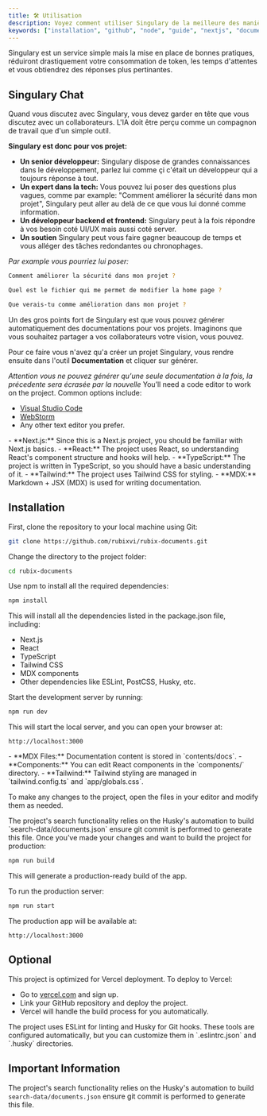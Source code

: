 ```yaml
---
title: 🛠️ Utilisation
description: Voyez comment utiliser Singulary de la meilleure des manières.
keywords: ["installation", "github", "node", "guide", "nextjs", "documents"]
---
```


Singulary est un service simple mais la mise en place de bonnes pratiques, réduiront drastiquement votre consommation de token, les temps d'attentes et vous obtiendrez des réponses plus pertinantes.

## Singulary Chat

<Step>
<StepItem title="🧠 Echanger avec Singulary">

Quand vous discutez avec Singulary, vous devez garder en tête que vous discutez avec un collaborateurs. L'IA doit être perçu comme un compagnon de travail que d'un simple outil.

**Singulary est donc pour vos projet:**

- **Un senior développeur:** Singulary dispose de grandes connaissances dans le développement, parlez lui comme çi c'était un développeur qui a toujours réponse à tout.
- **Un expert dans la tech:** Vous pouvez lui poser des questions plus vagues, comme par example: "Comment améliorer la sécurité dans mon projet", Singulary peut aller au delà de ce que vous lui donné comme information.
- **Un développeur backend et frontend:** Singulary peut à la fois répondre à vos besoin coté UI/UX mais aussi coté server.
- **Un soutien** Singulary peut vous faire gagner beaucoup de temps et vous alléger des tâches redondantes ou chronophages.


_Par example vous pourriez lui poser:_

```bash
Comment améliorer la sécurité dans mon projet ?
```

```bash
Quel est le fichier qui me permet de modifier la home page ?
```

```bash
Que verais-tu comme amélioration dans mon projet ?
```

</StepItem>
<StepItem title="📖 Générer votre documentation">
Un des gros points fort de Singulary est que vous pouvez générer automatiquement des documentations pour vos projets. Imaginons que vous souhaitez partager a vos collaborateurs votre vision, vous pouvez.

Pour ce faire vous n'avez qu'a créer un projet Singulary, vous rendre ensuite dans l'outil **Documentation** et cliquer sur générer.

_Attention vous ne pouvez générer qu'une seule documentation à la fois, la précedente sera écrasée par la nouvelle_
</StepItem>
<StepItem title="Code Editor">
You’ll need a code editor to work on the project. Common options include:

- [Visual Studio Code](https://code.visualstudio.com/)
- [WebStorm](https://www.jetbrains.com/webstorm/)
- Any other text editor you prefer.

</StepItem>
<StepItem title="Required Knowledge">
- **Next.js:** Since this is a Next.js project, you should be familiar with Next.js basics.
- **React:** The project uses React, so understanding React's component structure and hooks will help.
- **TypeScript:** The project is written in TypeScript, so you should have a basic understanding of it.
- **Tailwind:** The project uses Tailwind CSS for styling.
- **MDX:** Markdown + JSX (MDX) is used for writing documentation.

</StepItem>
</Step>

## Installation

<Step>
<StepItem title="Clone the Repository">
First, clone the repository to your local machine using Git:

```bash
git clone https://github.com/rubixvi/rubix-documents.git
```

Change the directory to the project folder:

```bash
cd rubix-documents
```

</StepItem>
<StepItem title="Install Dependencies">
Use npm to install all the required dependencies:

```bash
npm install
```

This will install all the dependencies listed in the package.json file, including:

- Next.js
- React
- TypeScript
- Tailwind CSS
- MDX components
- Other dependencies like ESLint, PostCSS, Husky, etc.

</StepItem>

<StepItem title="Running the Development Server">
Start the development server by running:

```bash
npm run dev
```

This will start the local server, and you can open your browser at:

```arduino
http://localhost:3000
```

</StepItem>

<StepItem title="Editing the Project">
  - **MDX Files:** Documentation content is stored in `contents/docs`.
  - **Components:** You can edit React components in the `components/` directory.
  - **Tailwind:** Tailwind styling are managed in `tailwind.config.ts` and `app/globals.css`.

To make any changes to the project, open the files in your editor and modify them as needed.

<Note title="Required" type="danger">
  The project's search functionality relies on the Husky's automation to build
  `search-data/documents.json` ensure git commit is performed to generate this
  file.
</Note>

</StepItem>
<StepItem title="Building for Production">
Once you’ve made your changes and want to build the project for production:

```bash
npm run build
```

This will generate a production-ready build of the app.

</StepItem>
<StepItem title="Running Production Server">
To run the production server:

```bash
npm run start
```

The production app will be available at:

```arduino
http://localhost:3000
```

</StepItem>
</Step>

## Optional

<Step>
<StepItem title="Deploying to Vercel">
This project is optimized for Vercel deployment. To deploy to Vercel:

- Go to [vercel.com](https://vercel.com/) and sign up.
- Link your GitHub repository and deploy the project.
- Vercel will handle the build process for you automatically.
</StepItem>
<StepItem title="Linting and Pre-commit Hooks">
The project uses ESLint for linting and Husky for Git hooks. These tools are configured automatically, but you can customize them in `.eslintrc.json` and `.husky` directories.
</StepItem>
</Step>

## Important Information

The project's search functionality relies on the Husky's automation to build `search-data/documents.json` ensure git commit is performed to generate this file.
